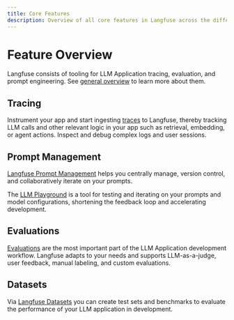 ```yaml
---
title: Core Features
description: Overview of all core features in Langfuse across the different product areas.
---
```


# Feature Overview

Langfuse consists of tooling for LLM Application tracing, evaluation, and prompt engineering.
See [general overview](/docs) to learn more about them.

## Tracing

Instrument your app and start ingesting [traces](/docs/tracing) to Langfuse, thereby tracking LLM calls and other relevant logic in your app such as retrieval, embedding, or agent actions. Inspect and debug complex logs and user sessions.


<div className="h-6" />
<TracingOverview />

## Prompt Management

[Langfuse Prompt Management](/docs/prompts) helps you centrally manage, version control, and collaboratively iterate on your prompts.


<div className="h-6" />
<PromptOverview />

The [LLM Playground](/docs/playground) is a tool for testing and iterating on your prompts and model configurations, shortening the feedback loop and accelerating development.

<div className="h-6" />
<CloudflareVideo
  videoId="3cfab665df39518f15fc18813cf82e3f"
  aspectRatio={16 / 10.47}
  title="LLM Playground"
/>

## Evaluations

[Evaluations](/docs/scores) are the most important part of the LLM Application development workflow. Langfuse adapts to your needs and supports LLM-as-a-judge, user feedback, manual labeling, and custom evaluations.


<div className="h-6" />
<EvaluationOverview />

## Datasets

Via [Langfuse Datasets](/docs/datasets) you can create test sets and benchmarks to evaluate the performance of your LLM application in development.


<div className="h-6" />
<DatasetsOverview />

